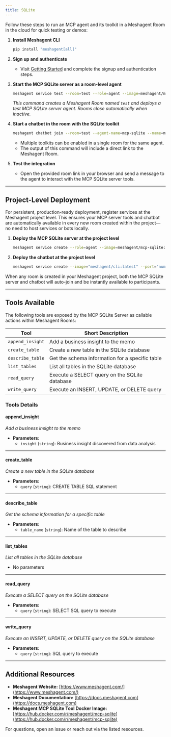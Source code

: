 ```yaml
---
title: SQLite
---
```



Follow these steps to run an MCP agent and its toolkit in a Meshagent Room in the cloud for quick testing or demos:

1. **Install Meshagent CLI**
   ```bash
   pip install "meshagent[all]"
   ```

2. **Sign up and authenticate**
   - Visit [Getting Started](https://docs.meshagent.com/cli/getting_started) and complete the signup and authentication steps.

3. **Start the MCP SQLite server as a room-level agent**
   ```bash
   meshagent service test --room=test --role=agent --image=meshagent/mcp-sqlite:latest --env MESHAGENT_PORT=8001 --port="num=8001 path=/webhook liveness=/ type=meshagent.callable" --name=mcp-sqlite-service-test
   ```
   _This command creates a Meshagent Room named `test` and deploys a test MCP SQLite server agent. Rooms close automatically when inactive._

4. **Start a chatbot in the room with the SQLite toolkit**
   ```bash
   meshagent chatbot join --room=test --agent-name=mcp-sqlite --name=mcp-sqlite --toolkit=mcp-sqlite
   ```
   - Multiple toolkits can be enabled in a single room for the same agent.
   - The output of this command will include a direct link to the Meshagent Room.

5. **Test the integration**
   - Open the provided room link in your browser and send a message to the agent to interact with the MCP SQLite server tools.

---

## Project-Level Deployment

For persistent, production-ready deployment, register services at the Meshagent project level. This ensures your MCP server tools and chatbot are automatically available in every new room created within the project—no need to host services or bots locally.

1. **Deploy the MCP SQLite server at the project level**
   ```bash
   meshagent service create --role=agent --image=meshagent/mcp-sqlite:latest --env MESHAGENT_PORT=8001 --port="num=8001 path=/webhook liveness=/ type=meshagent.callable" --name=mcp-sqlite-service
   ```

2. **Deploy the chatbot at the project level**
   ```bash
   meshagent service create --image="meshagent/cli:latest" --port="num=9001 path=/agent liveness=/ type=meshagent.callable participant_name=mcp-sqlite-chatbot" --env="MESHAGENT_PORT=9001" --name="mcp-sqlite-chatbot-service" --command="meshagent chatbot service --agent-name=mcp-sqlite-chatbot --toolkit=mcp-sqlite"
   ```

When any room is created in your Meshagent project, both the MCP SQLite server and chatbot will auto-join and be instantly available to participants.

---

## Tools Available

The following tools are exposed by the MCP SQLite Server as callable actions within Meshagent Rooms:

| Tool              | Short Description                                   |
|-------------------|-----------------------------------------------------|
| `append_insight`  | Add a business insight to the memo                  |
| `create_table`    | Create a new table in the SQLite database           |
| `describe_table`  | Get the schema information for a specific table     |
| `list_tables`     | List all tables in the SQLite database              |
| `read_query`      | Execute a SELECT query on the SQLite database       |
| `write_query`     | Execute an INSERT, UPDATE, or DELETE query          |

### Tools Details

#### **append_insight**
_Add a business insight to the memo_
- **Parameters:**
  - `insight` (`string`): Business insight discovered from data analysis

---

#### **create_table**
_Create a new table in the SQLite database_
- **Parameters:**
  - `query` (`string`): CREATE TABLE SQL statement

---

#### **describe_table**
_Get the schema information for a specific table_
- **Parameters:**
  - `table_name` (`string`): Name of the table to describe

---

#### **list_tables**
_List all tables in the SQLite database_
- No parameters

---

#### **read_query**
_Execute a SELECT query on the SQLite database_
- **Parameters:**
  - `query` (`string`): SELECT SQL query to execute

---

#### **write_query**
_Execute an INSERT, UPDATE, or DELETE query on the SQLite database_
- **Parameters:**
  - `query` (`string`): SQL query to execute

---

## Additional Resources

- **Meshagent Website:** [https://www.meshagent.com/](https://www.meshagent.com/)
- **Meshagent Documentation:** [https://docs.meshagent.com](https://docs.meshagent.com)
- **Meshagent MCP SQLite Tool Docker Image:** [https://hub.docker.com/r/meshagent/mcp-sqlite](https://hub.docker.com/r/meshagent/mcp-sqlite)

For questions, open an issue or reach out via the listed resources.